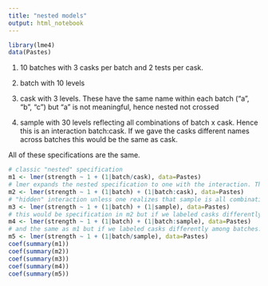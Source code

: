 ```yaml
---
title: "nested models"
output: html_notebook
---
```


```r
library(lme4)
data(Pastes)
```

1. 10 batches with 3 casks per batch and 2 tests per cask.

2. batch with 10 levels

3. cask with 3 levels. These have the same name within each batch ("a", "b", "c") but "a" is not meaningful, hence nested not crossed

4. sample with 30 levels reflecting all combinations of batch x cask. Hence this is an interaction batch:cask. If we gave the casks different names across batches this would be the same as cask.

All of these specifications are the same.
```r
# classic "nested" specification
m1 <- lmer(strength ~ 1 + (1|batch/cask), data=Pastes)
# lmer expands the nested specification to one with the interaction. Then these are simply additive random effects
m2 <- lmer(strength ~ 1 + (1|batch) + (1|batch:cask), data=Pastes)
# "hidden" interaction unless one realizes that sample is all combinations of batch*cask
m3 <- lmer(strength ~ 1 + (1|batch) + (1|sample), data=Pastes)
# this would be specification in m2 but if we labeled casks differently among batches
m4 <- lmer(strength ~ 1 + (1|batch) + (1|batch:sample), data=Pastes)
# and the same as m1 but if we labeled casks differently among batches.
m5 <- lmer(strength ~ 1 + (1|batch/sample), data=Pastes)
coef(summary(m1))
coef(summary(m2))
coef(summary(m3))
coef(summary(m4))
coef(summary(m5))
```

